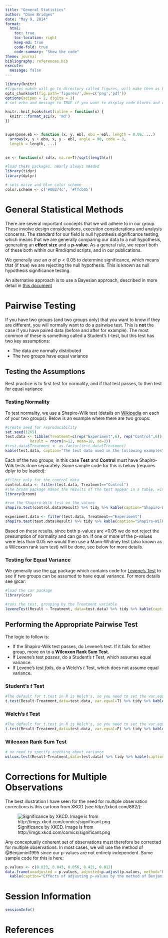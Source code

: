 ```yaml
---
title: "General Statistics"
author: "Dave Bridges"
date: "May 9, 2014"
format: 
  html:
    toc: true
    toc-location: right
    keep-md: true
    code-fold: true
    code-summary: "Show the code"
theme: journal
bibliography: references.bib   
execute: 
  message: false
---
```


```r
library(knitr)
#figures makde will go to directory called figures, will make them as both png and pdf files 
opts_chunk$set(fig.path='figures/',dev=c('png','pdf'))
options(scipen = 2, digits = 3)
# set echo and message to TRUE if you want to display code blocks and code output respectively

knitr::knit_hooks$set(inline = function(x) {
  knitr:::format_sci(x, 'md')
})


superpose.eb <- function (x, y, ebl, ebu = ebl, length = 0.08, ...)
  arrows(x, y + ebu, x, y - ebl, angle = 90, code = 3,
  length = length, ...)

  
se <- function(x) sd(x, na.rm=T)/sqrt(length(x))

#load these packages, nearly always needed
library(tidyr)
library(dplyr)

# sets maize and blue color scheme
color.scheme <- c('#00274c', '#ffcb05')
```

# General Statistical Methods

There are several important concepts that we will adhere to in our group.  These involve design considerations, execution considerations and analysis concerns.  The standard for our field is null hypothesis significance testing, which means that we are generally comparing our data to a null hypothesis, generating an **effect size** and a **p-value**.  As a general rule, we report both of these both within our Rmd/qmd scripts, and in our publications.

We generally use an $\alpha$ of $p<0.05$ to determine significance, which means that (if true) we are rejecting the null hypothesis.  This is known as null hypothesis significance testing.

An alternative approach is to use a Bayesian approach, described in more detail in [this document](https://bridgeslab.github.io/Lab-Documents/Experimental%20Policies/bayesian-analyses.html)

# Pairwise Testing

If you have two groups (and two groups only) that you want to know if they are different, you will normally want to do a pairwise test.  This is **not** the case if you have paired data (before and after for example).  The most common of these is something called a Student's *t*-test, but this test has two key assumptions:

* The data are normally distributed
* The two groups have equal variance

## Testing the Assumptions

Best practice is to first test for normality, and if that test passes, to then test for equal variance

### Testing Normality

To test normality, we use a Shapiro-Wilk test (details on [Wikipedia](https://en.wikipedia.org/wiki/Shapiro%E2%80%93Wilk_test) on each of your two groups).  Below is an example where there are two groups:

```r
#create seed for reproducibility
set.seed(1265)
test.data <- tibble(Treatment=c(rep("Experiment",6), rep("Control",6)),
           Result = rnorm(n=12, mean=10, sd=3))
#test.data$Treatment <- as.factor(test.data$Treatment)
kable(test.data, caption="The test data used in the following examples")
```

Each of the two groups, in this case **Test** and **Control** must have Shapiro-Wilk tests done separately.  Some sample code for this is below (requires dplyr to be loaded):

```r
#filter only for the control data
control.data <- filter(test.data, Treatment=="Control")
#The broom package makes the results of the test appear in a table, with the tidy command
library(broom)

#run the Shapiro-Wilk test on the values
shapiro.test(control.data$Result) %>% tidy %>% kable(caption="Shapiro-Wilk test for normality of control data")

experiment.data <- filter(test.data, Treatment=="Experiment")
shapiro.test(test.data$Result) %>% tidy %>% kable(caption="Shapiro-Wilk test for normality of the test data")
```

Based on these results, since both p-values are >0.05 we do not reject the presumption of normality and can go on.  If one or more of the p-values were less than 0.05 we would then use a Mann-Whitney test (also known as a Wilcoxon rank sum test) will be done, see below for more details.

### Testing for Equal Variance

We generally use the [car](https://cran.r-project.org/web/packages/car/index.html) package which contains code for [Levene's Test](https://en.wikipedia.org/wiki/Levene%27s_test) to see if two groups can be assumed to have equal variance.  For more details see @car:

```r
#load the car package
library(car)

#runs the test, grouping by the Treatment variable
leveneTest(Result ~ Treatment, data=test.data) %>% tidy %>% kable(caption="Levene's test on test data")
```

## Performing the Appropriate Pairwise Test

The logic to follow is:

* If the Shapiro-Wilk test passes, do Levene's test.  If it fails for either group, move on to a **Wilcoxon Rank Sum Test**.
* If Levene's test *passes*, do a Student's *t* Test, which assumes equal variance.
* If Levene's test *fails*, do a Welch's *t* Test, which does not assume equal variance.

### Student's *t* Test

```r
#The default for t.test in R is Welch's, so you need to set the var.equal variable to be TRUE
t.test(Result~Treatment,data=test.data, var.equal=T) %>% tidy %>% kable(caption="Student's t test for test data")
```

### Welch's *t* Test

```r
#The default for t.test in R is Welch's, so you need to set the var.equal variable to be FALSE, or leave the default
t.test(Result~Treatment,data=test.data, var.equal=F) %>% tidy %>% kable(caption="Welch's t test for test data")
```

### Wilcoxon Rank Sum Test

```r
# no need to specify anything about variance
wilcox.test(Result~Treatment,data=test.data) %>% tidy %>% kable(caption="Mann-Whitney test for test data")
```

# Corrections for Multiple Observations

The best illustration I have seen for the need for multiple observation corrections is this cartoon from XKCD (see http://xkcd.com/882/):

![Significance by XKCD.  Image is from http://imgs.xkcd.com/comics/significant.png](http://imgs.xkcd.com/comics/significant.png "Significance by XKCD.  Image is from http://imgs.xkcd.com/comics/significant.png")


Any conceptually coherent set of observations must therefore be corrected for multiple observations.  In most cases, we will use the method of @Benjamini1995 since our p-values are not entirely independent.  Some sample code for this is here:

```r
p.values <- c(0.023, 0.043, 0.056, 0.421, 0.012)
data.frame(unadjusted = p.values, adjusted=p.adjust(p.values, method="BH")) %>% 
  kable(caption="Effects of adjusting p-values by the method of Benjamini-Hochberg")
```

# Session Information

```r
sessionInfo()
```

# References


::: {#refs}
:::